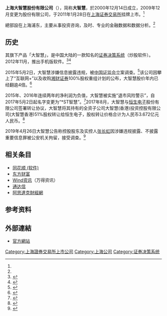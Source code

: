 {{Infobox Company
| company_name = 上海大智慧股份有限公司
| company_name_en  = Shanghai DZH Limited 
| foundation = 2000年
| founder =
|traded_as={{sse|601519}}
| location_city = 
| location =[[上海市|上海市]]浦东新区杨高南路428号1号楼<ref name="ziliao">{{Cite web |url=http://vip.stock.finance.sina.com.cn/corp/go.php/vCI_CorpInfo/stockid/601519.phtml |title=大智慧 公司简介 - 新浪财经 |access-date=2016-04-27 |archive-date=2021-05-17 |archive-url=https://web.archive.org/web/20210517172749/https://vip.stock.finance.sina.com.cn/corp/go.php/vCI_CorpInfo/stockid/601519.phtml |dead-url=no }}</ref>
| origins =
| products =
| services =
| revenue =
| operating_income =
| net_income =
| num_employees =
| divisions =
| subsid =
| owner =
| company_slogan =
| homepage = {{URL|http://www.gw.com.cn}}
}}
'''上海大智慧股份有限公司'''（{{lang|en|Shanghai DZH Limited}}），简称'''大智慧'''，於2000年12月14日成立，2009年12月变更为股份有限公司，于2011年1月28日在[[上海证券交易所|上海证券交易所]]挂牌上市。<ref name="ziliao"/>

總部設在上海浦东，主要从事投资咨询，及时、专业的金融数据和数据分析。<ref name="ziliao"/>

== 历史 ==
其旗下产品「大智慧」，是中国大陆的一款知名的[[证券决策系统|证券决策系统]]（炒股软件）。2012年11月，推出手机版软件。<ref>{{cite news |title=上海大智慧推出手机证券大智慧版炒股软件--财经--人民网 |url=http://finance.people.com.cn/n/2012/1106/c1004-19514918.html |accessdate=2021-11-08 |work=人民网 |archive-date=2016-05-09 |archive-url=https://web.archive.org/web/20160509195754/http://finance.people.com.cn/n/2012/1106/c1004-19514918.html |dead-url=no }}</ref><ref>{{Cite web |url=http://finance.people.com.cn/n/2012/1106/c1004-19514918.html |title=上海大智慧推出手机证券大智慧版炒股软件-人民网财经频道 |accessdate=2016-04-27 |archive-date=2016-05-09 |archive-url=https://web.archive.org/web/20160509195754/http://finance.people.com.cn/n/2012/1106/c1004-19514918.html |dead-url=no }}</ref>

2015年5月2日，大智慧涉嫌信息披露违规，被[[中国证监会|中国证监会]]立案调查。<ref>{{Cite web |url=http://finance.people.com.cn/BIG5/n/2015/0502/c1004-26937881.html |title=“大智慧”涉嫌信息披露違規被証監會立案調查 - 人民網財經 |accessdate=2016-04-27 |archive-date=2016-05-09 |archive-url=https://web.archive.org/web/20160509192122/http://finance.people.com.cn/BIG5/n/2015/0502/c1004-26937881.html |dead-url=no }}</ref>该公司因攀上了“互联网+”以及收购[[湘财证券|湘财证券]]100%股权重组计划的公布，大智慧股价年内已经翻逾4倍。<ref>{{cite news |title=大智慧被证监会立案调查 涉嫌信息披露违规--文化--人民网 |url=http://culture.people.com.cn/n/2015/0504/c172318-26944458.html |accessdate=2021-11-08 |work=人民网 |archive-date=2021-11-08 |archive-url=https://web.archive.org/web/20211108015036/http://culture.people.com.cn/n/2015/0504/c172318-26944458.html |dead-url=no }}</ref>

2015年、2016年连续两年的净利润为负值，大智慧被实施“退市风险警示”，自2017年5月2日起名字变更为“*ST智慧”。<ref>{{cite news |title=大智慧玩直播去年亏了17亿 |url=https://finance.huanqiu.com/article/9CaKrnK2qTi |accessdate=2021-11-08 |work=环球网 |archive-date=2021-11-08 |archive-url=https://web.archive.org/web/20211108015040/https://finance.huanqiu.com/article/9CaKrnK2qTi |dead-url=no }}</ref>2017年8月，大智慧与[[恒生电子|恒生电子]]股份有限公司签署转让协议，大智慧将其持有的全资子公司大智慧(香港)投资控股有限公司(大智慧香港)51%股权转让给恒生电子，股权转让价格合计为人民币3.672亿元人民币。<ref>{{cite news |title=一切为了“摘帽” 掉队的大智慧出让子公司控股权-新华网 |url=http://www.xinhuanet.com/fortune/2017-08/31/c_129693294.htm |accessdate=2021-11-08 |work=新华网 |archive-date=2021-11-08 |archive-url=https://web.archive.org/web/20211108015035/http://www.xinhuanet.com/fortune/2017-08/31/c_129693294.htm |dead-url=no }}</ref>

2019年4月26日大智慧公告称控股股东及实控人[[张长虹|张长虹]]因涉嫌违规披露、不披露重要信息罪被公安机关拘留，接受调查。<ref>{{cite news |title=涉嫌信披违规 大智慧实控人张长虹被公安机关拘留-新华网 |url=http://www.xinhuanet.com/fortune/2019-04/27/c_1210120237.htm |accessdate=2021-11-08 |work=新华网 |archive-date=2021-11-08 |archive-url=https://web.archive.org/web/20211108175337/http://www.xinhuanet.com/fortune/2019-04/27/c_1210120237.htm |dead-url=no }}</ref>

==相关条目==
*[[同花顺_(软件)|同花顺 (软件)]]
*[[东方财富|东方财富]]
*[[Wind资讯|Wind资讯]]（万得资讯）
*[[通达信|通达信]]
*[[阿思達克財經網|阿思達克財經網]]

== 参考资料 ==
{{Reflist}}

== 外部連結 ==
*[http://www.gw.com.cn 官方網站]{{Wayback|url=http://www.gw.com.cn/ |date=20201024115137 }}

[[Category:上海證券交易所上市公司|Category:上海證券交易所上市公司]]
[[Category:上海公司|Category:上海公司]]
[[Category:证券决策系统|Category:证券决策系统]]